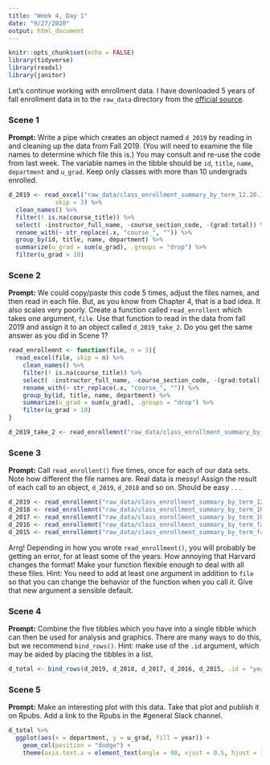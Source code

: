 ```yaml
---
title: "Week 4, Day 1"
date: "9/27/2020"
output: html_document
---
```


```r
knitr::opts_chunk$set(echo = FALSE)
library(tidyverse)
library(readxl)
library(janitor)
```

Let's continue working with enrollment data. I have downloaded 5 years of fall enrollment data in to the `raw_data` directory from the [official source](https://registrar.fas.harvard.edu/faculty-staff/courses/enrollment/archived-course-enrollment-reports).

### Scene 1

**Prompt:** Write a pipe which creates an object named `d_2019` by reading in and cleaning up the data from Fall 2019. (You will need to examine the file names to determine which file this is.) You may consult and re-use the code from last week. The variable names in the tibble should be `id`,  `title`, `name`, `department` and `u_grad`. Keep only classes with more than 10 undergrads enrolled.


```r
d_2019 <- read_excel("raw_data/class_enrollment_summary_by_term_12.20.19.xlsx", 
             skip = 3) %>% 
  clean_names() %>% 
  filter(! is.na(course_title)) %>% 
  select( -instructor_full_name, -course_section_code, -(grad:total)) %>%
  rename_with(~ str_replace(.x, "course_", "")) %>% 
  group_by(id, title, name, department) %>% 
  summarize(u_grad = sum(u_grad), .groups = "drop") %>% 
  filter(u_grad > 10)
```


### Scene 2

**Prompt:** We could copy/paste this code 5 times, adjust the files names, and then read in each file. But, as you know from Chapter 4, that is a bad idea. It also scales very poorly. Create a function called `read_enrollent` which takes one argument, `file`. Use that function to read in the data from fall 2019 and assign it to an object called `d_2019_take_2`. Do you get the same answer as you did in Scene 1?

```r
read_enrollemnt <- function(file, n = 3){
  read_excel(file, skip = n) %>% 
    clean_names() %>% 
    filter(! is.na(course_title)) %>% 
    select( -instructor_full_name, -course_section_code, -(grad:total)) %>%
    rename_with(~ str_replace(.x, "course_", "")) %>% 
    group_by(id, title, name, department) %>% 
    summarize(u_grad = sum(u_grad), .groups = "drop") %>% 
    filter(u_grad > 10)
}

d_2019_take_2 <- read_enrollemnt("raw_data/class_enrollment_summary_by_term_12.20.19.xlsx")
```


### Scene 3

**Prompt:** Call `read_enrollent()` five times, once for each of our data sets. Note how different the file names are. Real data is messy! Assign the result of each call to an object, `d_2019`, `d_2018` and so on. Should be easy . . .
```r
d_2019 <- read_enrollemnt("raw_data/class_enrollment_summary_by_term_12.20.19.xlsx")
d_2018 <- read_enrollemnt("raw_data/class_enrollment_summary_by_term_10.24.18.xlsx", 2)
d_2017 <- read_enrollemnt("raw_data/class_enrollment_summary_by_term_10.20.17.xlsx")
d_2016 <- read_enrollemnt("raw_data/class_enrollment_summary_by_term_fall_2016.xlsx", 0)
d_2015 <- read_enrollemnt("raw_data/class_enrollment_summary_by_term_fall_2015.xlsx")
```


Arrg! Depending in how you wrote `read_enrollment()`, you will probably be getting an error, for at least some of the years.  How annoying that Harvard changes the format! Make your function flexible enough to deal with all these files. Hint: You need to add at least one argument in addition to `file` so that you can change the behavior of the function when you call it. Give that new argument a sensible default.


### Scene 4

**Prompt:** Combine the five tibbles which you have into a single tibble which can then be used for analysis and graphics. There are many ways to do this, but we recommend `bind_rows()`. Hint: make use of the `.id` argument, which may be aided by placing the tibbles in a list.

```r
d_total <- bind_rows(d_2019, d_2018, d_2017, d_2016, d_2015, .id = "year")
```


### Scene 5

**Prompt:** Make an interesting plot with this data. Take that plot and publish it on Rpubs. Add a link to the Rpubs in the #general Slack channel.

```r
d_total %>%
  ggplot(aes(x = department, y = u_grad, fill = year)) +
    geom_col(position = "dodge") +
    theme(axis.text.x = element_text(angle = 90, vjust = 0.5, hjust = 1))
```


